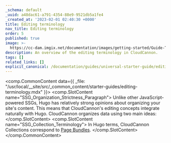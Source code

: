 ```yaml
---
_schema: default
_uuid: a48dac61-a791-4354-88e9-9521db5a1fe4
_created_at: '2023-02-01 02:40:30 +0000'
title: Editing terminology
nav_title: Editing terminology
order: 5
published: true
image: >-
  https://cc-dam.imgix.net/documentation/images/getting-started/Guide-Thumbnails/CloudCannon-Getting-Started-Thumbnail-Hugo.png
description: An overview of the editing terminology in CloudCannon.
tags: []
related_links: []
explicit_canonical: /documentation/guides/universal-starter-guide/editing-terminology/
---
```

<comp.CommonContent data={{ _file: "/usr/local/__site/src/_common_content/starter-guides/editing-terminology.mdx" }}>
  <comp.SlotContent name="SSG_Organization_Strictness_Paragraph">
    Unlike other JavaScript-powered SSGs, Hugo has relatively strong opinions about organizing your site's content. This means that CloudCannon's editing concepts integrate naturally with Hugo. CloudCannon organizes data using two main ideas:
  </comp.SlotContent> <comp.SlotContent name="SSG_Collection_Terminology">
    In Hugo terms, CloudCannon Collections correspond to <a rel="noopener noreferrer" target="_blank" href="https://gohugo.io/content-management/page-bundles/">Page Bundles</a>.
  </comp.SlotContent>
</comp.CommonContent>